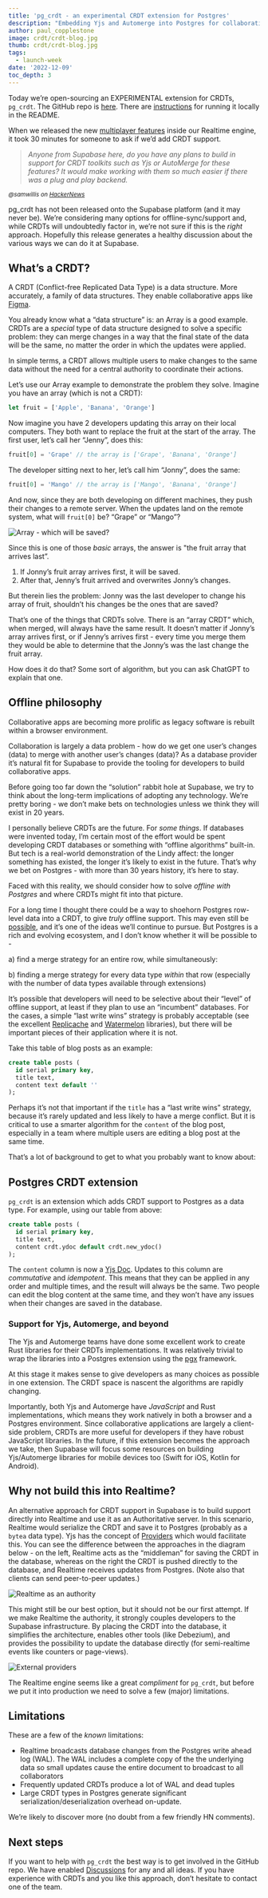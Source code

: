 ```yaml
---
title: 'pg_crdt - an experimental CRDT extension for Postgres'
description: "Embedding Yjs and Automerge into Postgres for collaborative applications."
author: paul_copplestone
image: crdt/crdt-blog.jpg
thumb: crdt/crdt-blog.jpg
tags:
  - launch-week
date: '2022-12-09'
toc_depth: 3
---
```


Today we’re open-sourcing an EXPERIMENTAL extension for CRDTs, `pg_crdt`. The GitHub repo is [here](https://github.com/supabase/pg_crdt). There are [instructions](https://github.com/supabase/pg_crdt#installation) for running it locally in the README.

When we released the new [multiplayer features](/blog/supabase-realtime-multiplayer-general-availability) inside our Realtime engine, 
it took 30 minutes for someone to ask if we’d add CRDT support. 

> *Anyone from Supabase here, do you have any plans to build in support for CRDT toolkits such as Yjs or AutoMerge for these features? It would make working with them so much easier if there was a plug and play backend.*

<small><i>@samwillis on [HackerNews](https://news.ycombinator.com/item?id=32510820)</i></small>

pg_crdt has not been released onto the Supabase platform (and it may never be). We’re considering many options for offline-sync/support and, while CRDTs will undoubtedly factor in, we’re not sure if this is the *right* approach. Hopefully this release generates a healthy discussion about the various ways we can do it at Supabase.

## What’s a CRDT?

A CRDT (Conflict-free Replicated Data Type) is a data structure. More accurately, a family of data structures. They enable collaborative apps like [Figma](https://www.figma.com/blog/how-figmas-multiplayer-technology-works/).

You already know what a “data structure” is: an Array is a good example. CRDTs are a *special* type of data structure designed to solve a specific problem: they can merge changes in a way that the final state of the data will be the same, no matter the order in which the updates were applied. 

In simple terms, a CRDT allows multiple users to make changes to the same data without the need for a central authority to coordinate their actions.

Let’s use our Array example to demonstrate the problem they solve. Imagine you have an array (which is not a CRDT):

```jsx
let fruit = ['Apple', 'Banana', 'Orange']
```

Now imagine you have 2 developers updating this array on their local computers. They both want to replace the fruit at the start of the array. The first user, let’s call her “Jenny”, does this:

```js
fruit[0] = 'Grape' // the array is ['Grape', 'Banana', 'Orange']
```

The developer sitting next to her, let’s call him “Jonny”, does the same:

```js
fruit[0] = 'Mango' // the array is ['Mango', 'Banana', 'Orange']
```

And now, since they are both developing on different machines, they push their changes to a remote server. When the updates land on the remote system, what will `fruit[0]` be? “Grape” or “Mango”?

![Array - which will be saved?](/images/blog/crdt/array.png)

Since this is one of those *basic* arrays, the answer is "the fruit array that arrives last”. 

1. If Jonny’s fruit array arrives first, it will be saved.
2. After that, Jenny’s fruit arrived and overwrites Jonny’s changes. 

But therein lies the problem: Jonny was the last developer to change his array of fruit, shouldn’t his changes be the ones that are saved?

That’s one of the things that CRDTs solve. There is an “array CRDT” which, when merged, will always have the same result. It doesn’t matter if Jonny’s array arrives first, or if Jenny’s arrives first - every time you merge them they would be able to determine that the Jonny’s was the last change the fruit array. 

How does it do that? Some sort of algorithm, but you can ask ChatGPT to explain that one.

## Offline philosophy

Collaborative apps are becoming more prolific as legacy software is rebuilt within a browser environment. 

Collaboration is largely a data problem - how do we get one user’s changes (data) to merge with another user’s changes (data)? As a database provider it’s natural fit for Supabase to provide the tooling for developers to build collaborative apps. 

Before going too far down the “solution” rabbit hole at Supabase, we try to think about the long-term implications of adopting any technology. We’re pretty boring - we don’t make bets on technologies unless we think they will exist in 20 years.

I personally believe CRDTs are the future. For *some things*. If databases were invented today, I’m certain most of the effort would be spent developing CRDT databases or something with “offline algorithms” built-in. But tech is a real-world demonstration of the Lindy affect: the longer something has existed, the longer it’s likely to exist in the future. That’s why we bet on Postgres - with more than 30 years history, it’s here to stay.

Faced with this reality, we should consider how to solve *offline with Postgres* and where CRDTs might fit into that picture. 

For a long time I thought there could be a way to shoehorn Postgres row-level data into a CRDT, to give *truly* offline support. This may even still be [possible](https://electric-sql.com/), and it’s one of the ideas we’ll continue to pursue. But Postgres is a rich and evolving ecosystem, and I don’t know whether it will be possible to -

a) find a merge strategy for an entire row, while simultaneously:

b) finding a merge strategy for every data type *within* that row (especially with the number of data types available through extensions)

It’s possible that developers will need to be selective about their “level” of offline support, at least if they plan to use an “incumbent” databases. For the cases, a simple “last write wins” strategy is probably acceptable (see the excellent [Replicache](https://doc.replicache.dev/examples/repliear) and [Watermelon](https://nozbe.github.io/WatermelonDB/) libraries), but there will be important pieces of their application where it is not. 

Take this table of blog posts as an example:

```sql
create table posts (
  id serial primary key,
  title text,
  content text default ''
);
```

Perhaps it’s not that important if the `title` has a “last write wins” strategy, because it’s rarely updated and less likely to have a merge conflict. But it is critical to use a smarter algorithm for the `content` of the blog post, especially in a team where multiple users are editing a blog post at the same time.

That’s a lot of background to get to what you probably want to know about:

## Postgres CRDT extension

`pg_crdt` is an extension which adds CRDT support to Postgres as a data type. For example, using our table from above:

```sql
create table posts (
  id serial primary key,
  title text,
  content crdt.ydoc default crdt.new_ydoc()
);
```

The `content` column is now a [Yjs Doc](https://docs.yjs.dev/api/y.doc). Updates to this column are *commutative* and *idempotent*. This means that they can be applied in any order and multiple times, and the result will always be the same. Two people can edit the blog content at the same time, and they won’t have any issues when their changes are saved in the database.

### Support for Yjs, Automerge, and beyond

The Yjs and Automerge teams have done some excellent work to create Rust libraries for their CRDTs implementations. It was relatively trivial to wrap the libraries into a Postgres extension using the [pgx](https://github.com/tcdi/pgx) framework.

At this stage it makes sense to give developers as many choices as possible in one extension. The CRDT space is nascent the algorithms are rapidly changing.

Importantly, both Yjs and Automerge have *JavaScript* and Rust implementations, which means they work natively in both a browser and a Postgres environment. Since collaborative applications are largely a client-side problem, CRDTs are more useful for developers if they have robust JavaScript libraries. In the future, if this extension becomes the approach we take, then Supabase will focus some resources on building Yjs/Automerge libraries for mobile devices too (Swift for iOS, Kotlin for Android).

## Why not build this into Realtime?

An alternative approach for CRDT support in Supabase is to build support directly into Realtime and use it as an Authoritative server. In this scenario, Realtime would serialize the CRDT and save it to Postgres (probably as a `bytea` data type). Yjs has the concept of [Providers](https://github.com/yjs/yjs#providers) which would facilitate this. You can see the difference between the approaches in the diagram below - on the left, Realtime acts as the “middleman” for saving the CRDT in the database, whereas on the right the CRDT is pushed directly to the database, and Realtime receives updates from Postgres. (Note also that clients can send peer-to-peer updates.)

![Realtime as an authority](/images/blog/crdt/authority.png)

This might still be our best option, but it should not be our first attempt. If we make Realtime the authority, it strongly couples developers to the Supabase infrastructure. By placing the CRDT into the database, it simplifies the architecture, enables other tools (like Debezium), and provides the possibility to update the database directly (for semi-realtime events like counters or page-views).

![External providers](/images/blog/crdt/semi-realtime.png)

The Realtime engine seems like a great *compliment* for `pg_crdt`, but before we put it into production we need to solve a few (major) limitations.

## Limitations

These are a few of the *known* limitations:

- Realtime broadcasts database changes from the Postgres write ahead log (WAL). The WAL includes a complete copy of the the underlying data so small updates cause the entire document to broadcast to all collaborators
- Frequently updated CRDTs produce a lot of WAL and dead tuples
- Large CRDT types in Postgres generate significant serialization/deserialization overhead on-update.

We’re likely to discover more (no doubt from a few friendly HN comments). 

## Next steps

If you want to help with `pg_crdt` the best way is to get involved in the GitHub repo. We have enabled [Discussions](https://github.com/supabase/pg_crdt/discussions) for any and all ideas. If you have experience with CRDTs and you like this approach, don’t hesitate to contact one of the team.